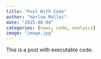```yaml
---
title: "Post With Code"
author: "Harlow Malloc"
date: "2025-08-04"
categories: [news, code, analysis]
image: "image.jpg"
---
```


This is a post with executable code.
